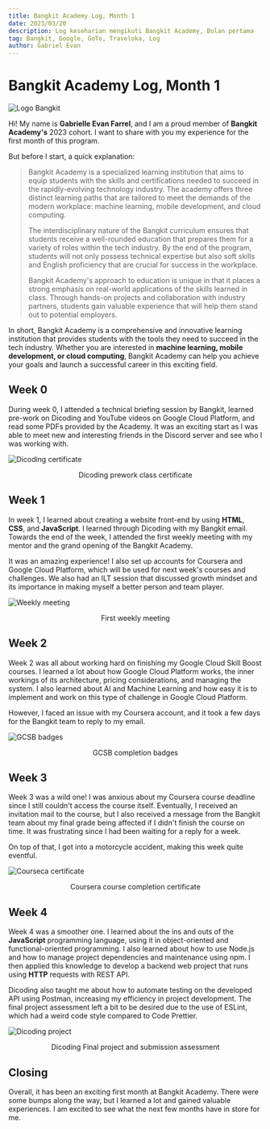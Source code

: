 ```yaml
---
title: Bangkit Academy Log, Month 1
date: 2023/03/20
description: Log keseharian mengikuti Bangkit Academy, Bulan pertama
tag: Bangkit, Google, GoTo, Traveloka, Log
author: Gabriel Evan
---
```


# Bangkit Academy Log, Month 1

<img
  src="/images/bangkit-log-1/pic1.png"
  data-align="center"
  alt="Logo Bangkit"
/>

Hi! My name is **Gabrielle Evan Farrel**, and I am a proud member of **Bangkit Academy's** 2023 cohort. I want to share with you my experience for the first month of this program.

But before I start, a quick explanation:

> Bangkit Academy is a specialized learning institution that aims to equip students with the skills and certifications needed to succeed in the rapidly-evolving technology industry. The academy offers three distinct learning paths that are tailored to meet the demands of the modern workplace: machine learning, mobile development, and cloud computing.
>
> The interdisciplinary nature of the Bangkit curriculum ensures that students receive a well-rounded education that prepares them for a variety of roles within the tech industry. By the end of the program, students will not only possess technical expertise but also soft skills and English proficiency that are crucial for success in the workplace.
>
> Bangkit Academy's approach to education is unique in that it places a strong emphasis on real-world applications of the skills learned in class. Through hands-on projects and collaboration with industry partners, students gain valuable experience that will help them stand out to potential employers.

In short, Bangkit Academy is a comprehensive and innovative learning institution that provides students with the tools they need to succeed in the tech industry. Whether you are interested in **machine learning, mobile development, or cloud computing**, Bangkit Academy can help you achieve your goals and launch a successful career in this exciting field.

## Week 0

During week 0, I attended a technical briefing session by Bangkit, learned pre-work on Dicoding and YouTube videos on Google Cloud Platform, and read some PDFs provided by the Academy. It was an exciting start as I was able to meet new and interesting friends in the Discord server and see who I was working with.

<img
  src="/images/bangkit-log-1/pic2.png"
  data-align="center"
  alt="Dicoding certificate"
/>
<p align="center">Dicoding prework class certificate</p>

## Week 1

In week 1, I learned about creating a website front-end by using **HTML**, **CSS**, and **JavaScript**. I learned through Dicoding with my Bangkit email. Towards the end of the week, I attended the first weekly meeting with my mentor and the grand opening of the Bangkit Academy.

It was an amazing experience! I also set up accounts for Coursera and Google Cloud Platform, which will be used for next week's courses and challenges. We also had an ILT session that discussed growth mindset and its importance in making myself a better person and team player.

<img
  src="/images/bangkit-log-1/pic3.png"
  data-align="center"
  alt="Weekly meeting"
/>
<p align="center">First weekly meeting</p>

## Week 2

Week 2 was all about working hard on finishing my Google Cloud Skill Boost courses. I learned a lot about how Google Cloud Platform works, the inner workings of its architecture, pricing considerations, and managing the system. I also learned about AI and Machine Learning and how easy it is to implement and work on this type of challenge in Google Cloud Platform.

However, I faced an issue with my Coursera account, and it took a few days for the Bangkit team to reply to my email.

<img
  src="/images/bangkit-log-1/pic4.png"
  data-align="center"
  alt="GCSB badges"
/>
<p align="center">GCSB completion badges</p>

## Week 3

Week 3 was a wild one! I was anxious about my Coursera course deadline since I still couldn't access the course itself. Eventually, I received an invitation mail to the course, but I also received a message from the Bangkit team about my final grade being affected if I didn't finish the course on time. It was frustrating since I had been waiting for a reply for a week.

On top of that, I got into a motorcycle accident, making this week quite eventful.

<img
  src="/images/bangkit-log-1/pic5.png"
  data-align="center"
  alt="Courseca certificate"
/>
<p align="center">Coursera course completion certificate</p>

## Week 4

Week 4 was a smoother one. I learned about the ins and outs of the **JavaScript** programming language, using it in object-oriented and functional-oriented programming. I also learned about how to use Node.js and how to manage project dependencies and maintenance using npm. I then applied this knowledge to develop a backend web project that runs using **HTTP** requests with REST API.

Dicoding also taught me about how to automate testing on the developed API using Postman, increasing my efficiency in project development. The final project assessment left a bit to be desired due to the use of ESLint, which had a weird code style compared to Code Prettier.

<img
  src="/images/bangkit-log-1/pic6.png"
  data-align="center"
  alt="Dicoding project"
/>
<p align="center">Dicoding Final project and submission assessment</p>

## Closing

Overall, it has been an exciting first month at Bangkit Academy. There were some bumps along the way, but I learned a lot and gained valuable experiences. I am excited to see what the next few months have in store for me.
